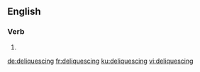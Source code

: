 
==English==

===Verb===
{{head|en|present participle}}

# {{present participle of|deliquesce|lang=en}}

[[de:deliquescing]]
[[fr:deliquescing]]
[[ku:deliquescing]]
[[vi:deliquescing]]
